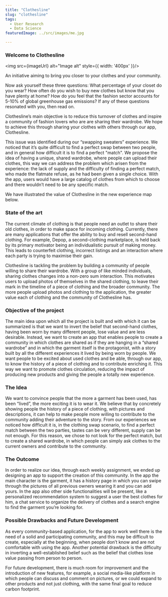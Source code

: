 ```yaml
---
title: "Clothesline"
slug: "clothesline"
tags:
  - User Research
  - Data Science
featuredImage: ../src/images/me.jpg

---
```



### Welcome to Clothesline

<img src={imageUrl} alt="Image alt" style={{ width: '400px' }}/>

<Paragraph>An initiative aiming to bring you closer to your clothes and your community.</Paragraph>

Now ask yourself these three questions: What percentage of your closet do you wear? How often do you wish to buy new clothes but know that you have plenty at home? How do you feel that the fashion sector accounts for 5-10% of global greenhouse gas emissions? If any of these questions resonated with you, then read on.

Clothesline’s main objective is to reduce this turnover of clothes and inspire a community of fashion lovers who are are sharing their wardrobe. We hope to achieve this through sharing your clothes with others through our app, Clothesline.

This issue was identified during our “swapping sweaters” experience. We noticed that it’s quite difficult to find a perfect swap between two people, and in general how difficult it is to find a perfect &quot;match&quot;. We propose the idea of having a unique, shared wardrobe, where people can upload their clothes, this way we can address the problem which arisen from the experience: the lack of supply and the difficulty of finding a perfect match, who made the flatmate refuse, as he had been given a single choice. With the app, users would have a large catalog of clothes from which to choose and there wouldn’t need to be any specific match.

We have illustrated the value of Clothesline in the new experience map below.


### State of the art

The current climate of clothing is that people need an outlet to share their old clothes, in order to make space for incoming clothing. Currently, there are many applications that offer the ability to buy and resell second-hand clothing. For example, Depop, a second-clothing marketplace, is held back by its primary motivator being an individualistic pursuit of making money. This leads to counterfeit clothing, incorrect listings and an interaction where each party is trying to maximise their gain.

Clothesline is tackling the problem by building a community of people willing to share their wardrobe. With a group of like minded individuals, sharing clothes changes into a non-zero sum interaction. This motivates users to upload photos of themselves in the shared clothing, to leave their mark in the timeline of a piece of clothing and the broader community. The more people upload photos and clothing to the application, the greater value each of clothing and the community of Clothesline has.

### Objective of the project

The main idea upon which all the project is built and with which it can be summarized is that we want to invert the belief that second-hand clothes, having been worn by many different people, lose value and are less desirable. Instead, we want to create an app that enables people to create a community in which clothes are shared as if they are hanging in a “shared wardrobe” and in which the garment itself is the protagonist, with a story built by all the different experiences it lived by being worn by people. We want people to be excited about used clothes and be able, through our app, to know the history of a piece of clothing and to contribute enriching it. This way we want to promote clothes circulation, reducing the impact of producing new products and giving the people a totally new experience.

### The Idea

We want to convince people that the more a garment has been used, has been “lived”, the more exciting it is to wear it. We believe that by concretely showing people the history of a piece of clothing, with pictures and descriptions, it can help to make people more willing to contribute to the community adding their adventure to the story. From our experiences we noticed how difficult it is, in the clothing swap scenario, to find a perfect match between the two parties, tastes can be very different, supply can be not enough. For this reason, we chose to not look for the perfect match, but to create a shared wardrobe, in which people can simply ask clothes to the current owners and contribute to the community.

### The Outcome

In order to realize our idea, through each weekly assignment, we ended up designing an app to support the creation of this community. In the app the main character is the garment, it has a history page in which you can swipe through the pictures of all previous owners wearing it and you can add yours. In the app also other side functionalities will be present, like a personalized recommendation system to suggest a user the best clothes for him, a chat service to organize the delivery of clothes and a search engine to find the garment you’re looking for.

### Possible Drawbacks and Future Development

As every community-based application, for the app to work well there is the need of a solid and participating community, and this may be difficult to create, especially at the beginning, when people don’t know and are not comfortable with using the app. Another potential drawback is the difficulty in inverting a well-established belief such as the belief that clothes lose value passing from person to person.

For future development, there is much room for improvement and the introduction of new features, for example, a social media-like platform in which people can discuss and comment on pictures, or we could expand to other products and not just clothing, with the same final goal to reduce carbon footprint.
